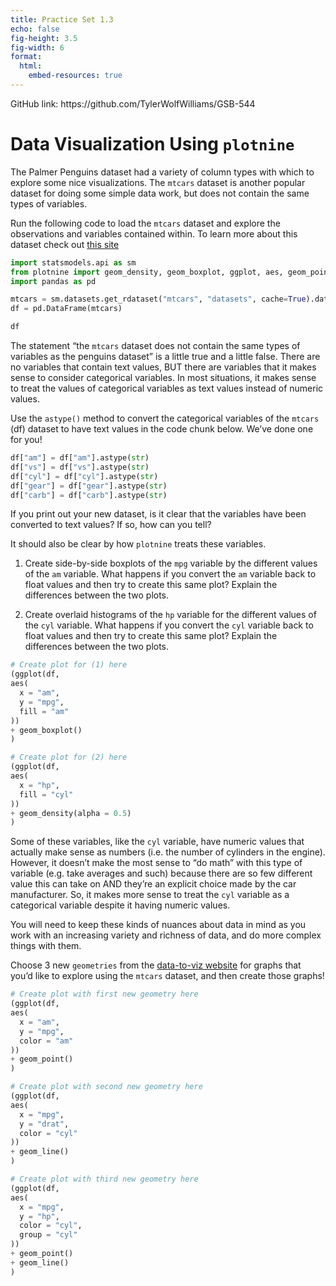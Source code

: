 ```yaml
---
title: Practice Set 1.3
echo: false
fig-height: 3.5
fig-width: 6
format:
  html:
    embed-resources: true
---
```

GitHub link: https://github.com/TylerWolfWilliams/GSB-544

# Data Visualization Using `plotnine`

The Palmer Penguins dataset had a variety of column types with which to explore some nice visualizations. The `mtcars` dataset is another popular dataset for doing some simple data work, but does not contain the same types of variables.

Run the following code to load the `mtcars` dataset and explore the observations and variables contained within. To learn more about this dataset check out [this site](https://stat.ethz.ch/R-manual/R-devel/library/datasets/html/mtcars.html)

```python
import statsmodels.api as sm
from plotnine import geom_density, geom_boxplot, ggplot, aes, geom_point, geom_line
import pandas as pd

mtcars = sm.datasets.get_rdataset("mtcars", "datasets", cache=True).data
df = pd.DataFrame(mtcars)

df
```

The statement "the `mtcars` dataset does not contain the same types of variables as the penguins dataset" is a little true and a little false. There are no variables that contain text values, BUT there are variables that it makes sense to consider categorical variables. In most situations, it makes sense to treat the values of categorical variables as text values instead of numeric values.

Use the `astype()` method to convert the categorical variables of the `mtcars` (df) dataset to have text values in the code chunk below. We've done one for you!

```python
df["am"] = df["am"].astype(str)
df["vs"] = df["vs"].astype(str)
df["cyl"] = df["cyl"].astype(str)
df["gear"] = df["gear"].astype(str)
df["carb"] = df["carb"].astype(str)
```

If you print out your new dataset, is it clear that the variables have been converted to text values? If so, how can you tell?

It should also be clear by how `plotnine` treats these variables.

1. Create side-by-side boxplots of the `mpg` variable by the different values of the `am` variable. What happens if you convert the `am` variable back to float values and then try to create this same plot? Explain the differences between the two plots.

2. Create overlaid histograms of the `hp` variable for the different values of the `cyl` variable. What happens if you convert the `cyl` variable back to float values and then try to create this same plot? Explain the differences between the two plots.

```python
# Create plot for (1) here
(ggplot(df,
aes(
  x = "am",
  y = "mpg",
  fill = "am"
))
+ geom_boxplot()
)
```

```python
# Create plot for (2) here
(ggplot(df,
aes(
  x = "hp",
  fill = "cyl"
))
+ geom_density(alpha = 0.5)
)
```

Some of these variables, like the `cyl` variable, have numeric values that actually make sense as numbers (i.e. the number of cylinders in the engine). However, it doesn't make the most sense to "do math" with this type of variable (e.g. take averages and such) because there are so few different value this can take on AND they're an explicit choice made by the car manufacturer. So, it makes more sense to treat the `cyl` variable as a categorical variable despite it having numeric values.

You will need to keep these kinds of nuances about data in mind as you work with an increasing variety and richness of data, and do more complex things with them.

Choose 3 new `geometries` from the [data-to-viz website](https://www.data-to-viz.com/) for graphs that you'd like to explore using the `mtcars` dataset, and then create those graphs!

```python
# Create plot with first new geometry here
(ggplot(df,
aes(
  x = "am",
  y = "mpg",
  color = "am"
))
+ geom_point()
)
```

```python
# Create plot with second new geometry here
(ggplot(df,
aes(
  x = "mpg",
  y = "drat",
  color = "cyl"
))
+ geom_line()
)
```

```python
# Create plot with third new geometry here
(ggplot(df,
aes(
  x = "mpg",
  y = "hp",
  color = "cyl",
  group = "cyl"
))
+ geom_point()
+ geom_line()
)
```